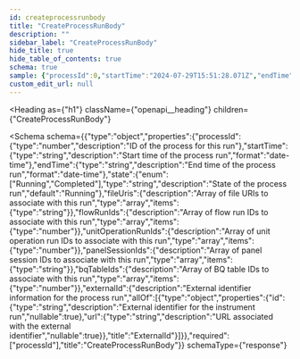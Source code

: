 ```yaml
---
id: createprocessrunbody
title: "CreateProcessRunBody"
description: ""
sidebar_label: "CreateProcessRunBody"
hide_title: true
hide_table_of_contents: true
schema: true
sample: {"processId":0,"startTime":"2024-07-29T15:51:28.071Z","endTime":"2024-07-29T15:51:28.071Z","state":"Running","fileUris":["string"],"flowRunIds":[0],"unitOperationRunIds":[0],"panelSessionIds":["string"],"bqTableIds":[0],"externalId":{"id":"string","url":"string"}}
custom_edit_url: null
---
```



<Heading
  as={"h1"}
  className={"openapi__heading"}
  children={"CreateProcessRunBody"}
>
</Heading>





<Schema
  schema={{"type":"object","properties":{"processId":{"type":"number","description":"ID of the process for this run"},"startTime":{"type":"string","description":"Start time of the process run","format":"date-time"},"endTime":{"type":"string","description":"End time of the process run","format":"date-time"},"state":{"enum":["Running","Completed"],"type":"string","description":"State of the process run","default":"Running"},"fileUris":{"description":"Array of file URIs to associate with this run","type":"array","items":{"type":"string"}},"flowRunIds":{"description":"Array of flow run IDs to associate with this run","type":"array","items":{"type":"number"}},"unitOperationRunIds":{"description":"Array of unit operation run IDs to associate with this run","type":"array","items":{"type":"number"}},"panelSessionIds":{"description":"Array of panel session IDs to associate with this run","type":"array","items":{"type":"string"}},"bqTableIds":{"description":"Array of BQ table IDs to associate with this run","type":"array","items":{"type":"number"}},"externalId":{"description":"External identifier information for the process run","allOf":[{"type":"object","properties":{"id":{"type":"string","description":"External identifier for the instrument run","nullable":true},"url":{"type":"string","description":"URL associated with the external identifier","nullable":true}},"title":"ExternalId"}]}},"required":["processId"],"title":"CreateProcessRunBody"}}
  schemaType={"response"}
>
  
</Schema>
            
